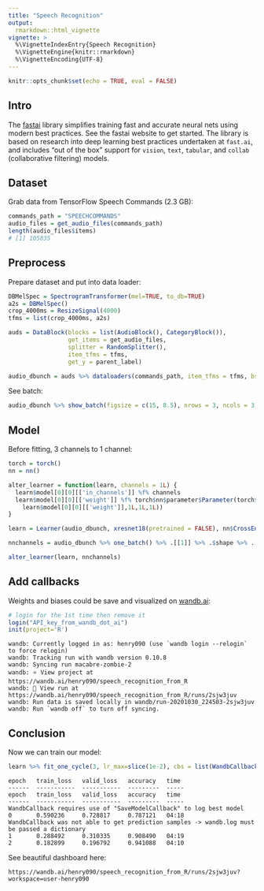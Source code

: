 ```yaml
---
title: "Speech Recognition"
output:
  rmarkdown::html_vignette
vignette: >
  %\VignetteIndexEntry{Speech Recognition}
  %\VignetteEngine{knitr::rmarkdown}
  %\VignetteEncoding{UTF-8}
---
```


```r
knitr::opts_chunk$set(echo = TRUE, eval = FALSE)
```

## Intro

The [fastai](https://github.com/fastai/fastai) library simplifies training fast and accurate neural nets using modern best practices. See the fastai website to get started. The library is based on research into deep learning best practices undertaken at ```fast.ai```, and includes "out of the box" support for ```vision```, ```text```, ```tabular```, and ```collab``` (collaborative filtering) models. 


## Dataset

Grab data from TensorFlow Speech Commands (2.3 GB):


```r
commands_path = "SPEECHCOMMANDS"
audio_files = get_audio_files(commands_path)
length(audio_files$items)
# [1] 105835
```


## Preprocess

Prepare dataset and put into data loader:

```r
DBMelSpec = SpectrogramTransformer(mel=TRUE, to_db=TRUE)
a2s = DBMelSpec()
crop_4000ms = ResizeSignal(4000)
tfms = list(crop_4000ms, a2s)
```


```r
auds = DataBlock(blocks = list(AudioBlock(), CategoryBlock()),  
                 get_items = get_audio_files, 
                 splitter = RandomSplitter(),
                 item_tfms = tfms,
                 get_y = parent_label)

audio_dbunch = auds %>% dataloaders(commands_path, item_tfms = tfms, bs = 20)
```

See batch:

```r
audio_dbunch %>% show_batch(figsize = c(15, 8.5), nrows = 3, ncols = 3, max_n = 9, dpi = 180)
```

## Model

Before fitting, 3 channels to 1 channel:

```r
torch = torch()
nn = nn()

alter_learner = function(learn, channels = 1L) {
  learn$model[0][0][['in_channels']] %f% channels
  learn$model[0][0][['weight']] %f% torch$nn$parameter$Parameter(torch$narrow(
    learn$model[0][0][['weight']],1L,1L,1L))
}

learn = Learner(audio_dbunch, xresnet18(pretrained = FALSE), nn$CrossEntropyLoss(), metrics=accuracy)

nnchannels = audio_dbunch %>% one_batch() %>% .[[1]] %>% .$shape %>% .[1]

alter_learner(learn, nnchannels)
```

## Add callbacks

Weights and biases could be save and visualized on [wandb.ai](https://wandb.ai/):

```r
# login for the 1st time then remove it
login("API_key_from_wandb_dot_ai")
init(project='R')
```

```
wandb: Currently logged in as: henry090 (use `wandb login --relogin` to force relogin)
wandb: Tracking run with wandb version 0.10.8
wandb: Syncing run macabre-zombie-2
wandb: ⭐️ View project at https://wandb.ai/henry090/speech_recognition_from_R
wandb: 🚀 View run at https://wandb.ai/henry090/speech_recognition_from_R/runs/2sjw3juv
wandb: Run data is saved locally in wandb/run-20201030_224503-2sjw3juv
wandb: Run `wandb off` to turn off syncing.
```

## Conclusion

Now we can train our model:

```r
learn %>% fit_one_cycle(3, lr_max=slice(1e-2), cbs = list(WandbCallback()))
```


```
epoch   train_loss   valid_loss   accuracy   time 
------  -----------  -----------  ---------  -----
epoch   train_loss   valid_loss   accuracy   time 
------  -----------  -----------  ---------  -----
WandbCallback requires use of "SaveModelCallback" to log best model
0       0.590236     0.728817     0.787121   04:18 
WandbCallback was not able to get prediction samples -> wandb.log must be passed a dictionary
1       0.288492     0.310335     0.908490   04:19 
2       0.182899     0.196792     0.941088   04:10 
```

See beautiful dashboard here:

```
https://wandb.ai/henry090/speech_recognition_from_R/runs/2sjw3juv?workspace=user-henry090
```




